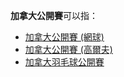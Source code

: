 '''加拿大公開賽'''可以指：
*[[加拿大公開賽_(網球)|加拿大公開賽 (網球)]]
*[[加拿大公開賽_(高爾夫)|加拿大公開賽 (高爾夫)]]
*[[加拿大羽毛球公開賽|加拿大羽毛球公開賽]]
{{disambiguation|cat=六字消歧义}}